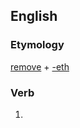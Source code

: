 ==English==

===Etymology===
[[remove]] + [[-eth]]

===Verb===
{{infl|en|verb form}}

# {{archaic third-person singular of|remove}}